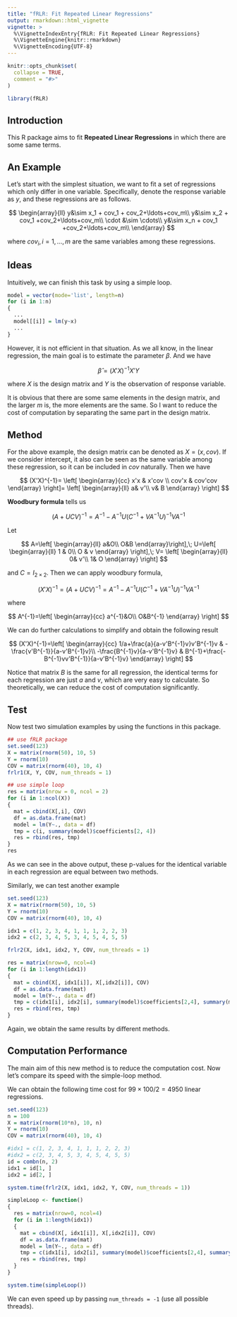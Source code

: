 ```yaml
---
title: "fRLR: Fit Repeated Linear Regressions"
output: rmarkdown::html_vignette
vignette: >
  %\VignetteIndexEntry{fRLR: Fit Repeated Linear Regressions}
  %\VignetteEngine{knitr::rmarkdown}
  %\VignetteEncoding{UTF-8}
---
```


```r
knitr::opts_chunk$set(
  collapse = TRUE,
  comment = "#>"
)
```

```r
library(fRLR)
```

## Introduction

This R package aims to fit **Repeated Linear Regressions** in which there are some same terms.

## An Example

Let's start with the simplest situation, we want to fit a set of regressions which only differ in one variable. Specifically, denote the response variable as $y$, and these regressions are as follows.

$$
\begin{array}{ll}
y&\sim x_1 + cov_1 + cov_2+\ldots+cov_m\\
y&\sim x_2 + cov_1 +cov_2+\ldots+cov_m\\
\cdot &\sim \cdots\\
y&\sim x_n + cov_1 +cov_2+\ldots+cov_m\\
\end{array}
$$

where $cov_i, i=1,\ldots, m$ are the same variables among these regressions.

## Ideas

Intuitively, we can finish this task by using a simple loop.

```r
model = vector(mode='list', length=n)
for (i in 1:n)
{
  ...
  model[[i]] = lm(y~x)
  ...
}
```

However, it is not efficient in that situation. As we all know, in the linear regression, the main goal is to estimate the parameter $\beta$. And we have

$$
\hat\beta = (X'X)^{-1}X'Y
$$

where $X$ is the design matrix and $Y$ is the observation of response variable.

It is obvious that there are some same elements in the design matrix, and the larger $m$ is, the more elements are the same. So I want to reduce the cost of computation by separating the same part in the design matrix.

## Method

For the above example, the design matrix can be denoted as $X=(x, cov)$. If we consider intercept, it also can be seen as the same variable among these regression, so it can be included in $cov$ naturally. Then we have

$$
(X'X)^{-1}=
\left[
\begin{array}{cc}
x'x & x'cov \\
cov'x & cov'cov
\end{array}
\right]=
\left[
\begin{array}{ll}
a& v'\\
v& B
\end{array}
\right]
$$


**Woodbury formula** tells us

$$
(A+UCV)^{-1}=A^{-1}-A^{-1}U(C^{-1}+VA^{-1}U)^{-1}VA^{-1}
$$

Let

$$
A=\left[
\begin{array}{ll}
a&O\\
O&B
\end{array}\right],\;
U=\left[
\begin{array}{ll}
1 & 0\\
O & v
\end{array}
\right],\; V=
\left[
\begin{array}{ll}
0& v'\\
1& O
\end{array}
\right]
$$

and $C=I_{2\times 2}$. Then we can apply woodbury formula,

$$
(X'X)^{-1}=(A+UCV)^{-1}=A^{-1}-A^{-1}U(C^{-1}+VA^{-1}U)^{-1}VA^{-1}
$$

where

$$
A^{-1}=\left[
\begin{array}{cc}
a^{-1}&O\\
O&B^{-1}
\end{array}
\right]
$$

We can do further calculations to simplify and obtain the following result

$$
(X'X)^{-1}=\left[
\begin{array}{cc}
1/a+\frac{a}{a-v'B^{-1}v}v'B^{-1}v & -\frac{v'B^{-1}}{a-v'B^{-1}v}\\
-\frac{B^{-1}v}{a-v'B^{-1}v} & B^{-1}+\frac{-B^{-1}vv'B^{-1}}{a-v'B^{-1}v}
\end{array}
\right]
$$

Notice that matrix $B$ is the same for all regression, the identical terms for each regression are just $a$ and $v$, which are very easy to calculate. So theoretically, we can reduce the cost of computation significantly.

## Test

Now test two simulation examples by using the functions in this package.

```r
## use fRLR package
set.seed(123)
X = matrix(rnorm(50), 10, 5)
Y = rnorm(10)
COV = matrix(rnorm(40), 10, 4)
frlr1(X, Y, COV, num_threads = 1)

## use simple loop
res = matrix(nrow = 0, ncol = 2)
for (i in 1:ncol(X))
{
  mat = cbind(X[,i], COV)
  df = as.data.frame(mat)
  model = lm(Y~., data = df)
  tmp = c(i, summary(model)$coefficients[2, 4])
  res = rbind(res, tmp)
}
res
```

As we can see in the above output, these p-values for the identical variable in each regression are equal between two methods.

Similarly, we can test another example

```r
set.seed(123)
X = matrix(rnorm(50), 10, 5)
Y = rnorm(10)
COV = matrix(rnorm(40), 10, 4)

idx1 = c(1, 2, 3, 4, 1, 1, 1, 2, 2, 3)
idx2 = c(2, 3, 4, 5, 3, 4, 5, 4, 5, 5)

frlr2(X, idx1, idx2, Y, COV, num_threads = 1)

res = matrix(nrow=0, ncol=4)
for (i in 1:length(idx1))
{
  mat = cbind(X[, idx1[i]], X[,idx2[i]], COV)
  df = as.data.frame(mat)
  model = lm(Y~., data = df)
  tmp = c(idx1[i], idx2[i], summary(model)$coefficients[2,4], summary(model)$coefficients[3,4])
  res = rbind(res, tmp)
}
```

Again, we obtain the same results by different methods.

## Computation Performance

The main aim of this new method is to reduce the computation cost. Now let's compare its speed with the simple-loop method.

We can obtain the following time cost for $99\times 100/2=4950$ linear regressions.

```r
set.seed(123)
n = 100
X = matrix(rnorm(10*n), 10, n)
Y = rnorm(10)
COV = matrix(rnorm(40), 10, 4)

#idx1 = c(1, 2, 3, 4, 1, 1, 1, 2, 2, 3)
#idx2 = c(2, 3, 4, 5, 3, 4, 5, 4, 5, 5)
id = combn(n, 2)
idx1 = id[1, ]
idx2 = id[2, ]

system.time(frlr2(X, idx1, idx2, Y, COV, num_threads = 1))

simpleLoop <- function()
{
  res = matrix(nrow=0, ncol=4)
  for (i in 1:length(idx1))
  {
    mat = cbind(X[, idx1[i]], X[,idx2[i]], COV)
    df = as.data.frame(mat)
    model = lm(Y~., data = df)
    tmp = c(idx1[i], idx2[i], summary(model)$coefficients[2,4], summary(model)$coefficients[3,4])
    res = rbind(res, tmp)
  }
}

system.time(simpleLoop())
```

We can even speed up by passing `num_threads = -1` (use all possible threads).